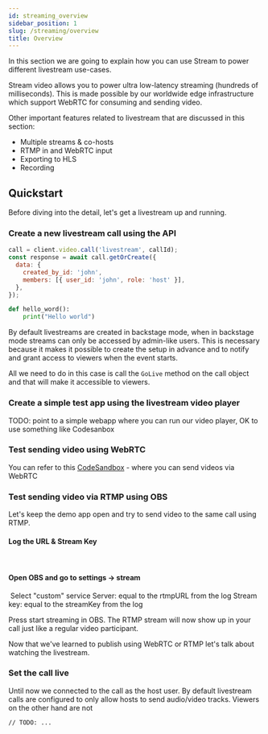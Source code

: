 ```yaml
---
id: streaming_overview
sidebar_position: 1
slug: /streaming/overview
title: Overview
---
```




In this section we are going to explain how you can use Stream to power different livestream use-cases.

Stream video allows you to power ultra low-latency streaming (hundreds of milliseconds). This is made possible by our worldwide edge infrastructure which support WebRTC for consuming and sending video.

Other important features related to livestream that are discussed in this section:

- Multiple streams & co-hosts
- RTMP in and WebRTC input
- Exporting to HLS
- Recording

## Quickstart

Before diving into the detail, let's get a livestream up and running.

### Create a new livestream call using the API

<Tabs groupId="examples">
<TabItem value="js" label="JavaScript">

```javascript
call = client.video.call('livestream', callId);
const response = await call.getOrCreate({
  data: {
    created_by_id: 'john',
    members: [{ user_id: 'john', role: 'host' }],
  },
});
```

</TabItem>
<TabItem value="py" label="Python">

```py
def hello_word():
    print("Hello world")
```

</TabItem>
</Tabs>

By default livestreams are created in backstage mode, when in backstage mode streams can only be accessed by admin-like users.
This is necessary because it makes it possible to create the setup in advance and to notify and grant access to viewers when the event starts.

All we need to do in this case is call the `GoLive` method on the call object and that will make it accessible to viewers.

<GoLive />

### Create a simple test app using the livestream video player

TODO: point to a simple webapp where you can run our video player, OK to use something like Codesanbox

### Test sending video using WebRTC

You can refer to this [CodeSandbox](https://codesandbox.io/s/livestream-tutorial-mlqtrd?file=/src/App.tsx) - where you can send videos via WebRTC

### Test sending video via RTMP using OBS

Let's keep the demo app open and try to send video to the same call using RTMP.

#### Log the URL & Stream Key

​

<RTMP />

#### Open OBS and go to settings -> stream

​
Select "custom" service
Server: equal to the rtmpURL from the log
Stream key: equal to the streamKey from the log

Press start streaming in OBS. The RTMP stream will now show up in your call just like a regular video participant.

Now that we've learned to publish using WebRTC or RTMP let's talk about watching the livestream.

### Set the call live

Until now we connected to the call as the host user. By default livestream calls are configured to only allow hosts to send audio/video tracks.
Viewers on the other hand are not

```
// TODO: ...
```
